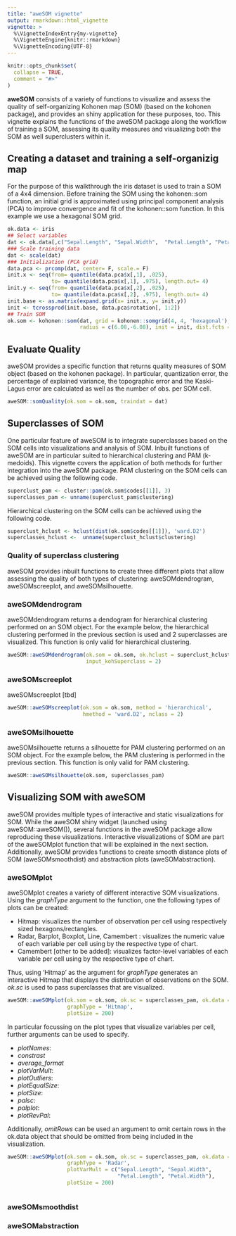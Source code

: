 ```yaml
---
title: "aweSOM vignette"
output: rmarkdown::html_vignette
vignette: >
  %\VignetteIndexEntry{my-vignette}
  %\VignetteEngine{knitr::rmarkdown}
  %\VignetteEncoding{UTF-8}
---
```


```r
knitr::opts_chunk$set(
  collapse = TRUE,
  comment = "#>"
)
```


__aweSOM__ consists of a variety of functions to visualize and assess the quality of self-organizing Kohonen map (SOM) (based on the kohonen package), and provides an shiny application for these purposes, too. This vignette explains the functions of the aweSOM package along the workflow of training a SOM, assessing its quality measures and visualizing both the SOM as well superclusters within it.  





## Creating a dataset and training a self-organizig map
For the purpose of this walkthrough the iris dataset is used to train a SOM of a 4x4 dimension. Before training the SOM using the kohonen::som function, an initial grid is approximated using principal component analysis (PCA) to improve convergence and fit of the kohonen::som function. In this example we use a hexagonal SOM grid. 


```r
ok.data <- iris
## Select variables
dat <- ok.data[,c("Sepal.Length", "Sepal.Width",  "Petal.Length", "Petal.Width" )]
### Scale training data
dat <- scale(dat)
### Initialization (PCA grid)
data.pca <- prcomp(dat, center= F, scale.= F)
init.x <- seq(from= quantile(data.pca$x[,1], .025), 
              to= quantile(data.pca$x[,1], .975), length.out= 4)
init.y <- seq(from= quantile(data.pca$x[,2], .025), 
              to= quantile(data.pca$x[,2], .975), length.out= 4)
init.base <- as.matrix(expand.grid(x= init.x, y= init.y))
init <- tcrossprod(init.base, data.pca$rotation[, 1:2])
## Train SOM
ok.som <- kohonen::som(dat, grid = kohonen::somgrid(4, 4, 'hexagonal'), rlen = 100, alpha = c(0.05, 0.01),
                       radius = c(6.08,-6.08), init = init, dist.fcts = 'sumofsquares')
```




## Evaluate Quality 

aweSOM provides a specific function that returns quality measures of SOM object (based on the kohonen package). In particular, quantization error, the percentage of explained variance, the topographic error and the Kaski-Lagus error are calculated as well as the number of obs. per SOM cell. 


```r
aweSOM::somQuality(ok.som = ok.som, traindat = dat)
```



## Superclasses of SOM

One particular feature of aweSOM is to integrate superclasses based on the SOM cells into visualizations and analysis of SOM. Inbuilt functions of aweSOM are in particular suited to hierarchical clustering and PAM (k-medoids).  This vignette covers the application of both methods for further integration into the aweSOM package. \newline
PAM clustering on the SOM cells can be achieved using the following code.
```r
superclust_pam <- cluster::pam(ok.som$codes[[1]], 3)
superclasses_pam <- unname(superclust_pam$clustering)
```

Hierarchical clustering  on the SOM cells can be achieved using the following code.
```r
superclust_hclust <- hclust(dist(ok.som$codes[[1]]), 'ward.D2')
superclasses_hclust <-  unname(superclust_hclust$clustering)
```

### Quality of superclass clustering

aweSOM provides inbuilt functions to create three different plots that allow assessing the quality of both types of clustering: aweSOMdendrogram, aweSOMscreeplot, and aweSOMsilhouette. 

###  aweSOMdendrogram
aweSOMdendrogram returns a dendogram for hierarchical clustering performed on an SOM object. For the example below, the hierarchical clustering performed in the previous section is used and 2 superclasses are visualized. This function is only valid for hierarchical clustering.
```r
aweSOM::aweSOMdendrogram(ok.som = ok.som, ok.hclust = superclust_hclust, 
                         input_kohSuperclass = 2)
```


### aweSOMscreeplot
aweSOMscreeplot [tbd]

```r
aweSOM::aweSOMscreeplot(ok.som = ok.som, method = 'hierarchical', 
                        hmethod = 'ward.D2', nclass = 2)
```

### aweSOMsilhouette
aweSOMsilhouette returns a silhouette for PAM clustering performed on an SOM object. For the example below, the PAM clustering is performed in the previous section.  This function is only valid for PAM clustering.


```r
aweSOM::aweSOMsilhouette(ok.som, superclasses_pam)
```




## Visualizing SOM with aweSOM

aweSOM provides multiple types of interactive and static visualizations for SOM. While the aweSOM shiny widget (launched using aweSOM::aweSOM()), several functions in the aweSOM package allow reproducing these visualizations. Interactive visualizations of SOM are part of the aweSOMplot function that will be explained in the next section. Additionally, aweSOM provides functions to create smooth distance plots of SOM (aweSOMsmoothdist) and abstraction plots (aweSOMabstraction). 


### aweSOMplot
aweSOMplot creates a variety of different interactive SOM visualizations. Using the _graphType_ argument to the function, one the following types of plots can be created:

* Hitmap: visualizes the number of observation per cell using respectively sized hexagons/rectangles.
* Radar, Barplot, Boxplot, Line, Camembert : visualizes the numeric value of each variable per cell using by the respective type of chart.
* Camembert [other to be added]: visualizes factor-level variables of each variable per cell using by the respective type of chart.




Thus, using 'Hitmap' as the argument for _graphType_ generates an interactive Hitmap that displays the distribution of observations on the SOM. _ok.sc_ is used to pass superclasses that are visualized. 

```r
aweSOM::aweSOMplot(ok.som = ok.som, ok.sc = superclasses_pam, ok.data = ok.data,
                   graphType = 'Hitmap', 
                   plotSize = 200)
```






In particular focussing on the plot types that visualize variables per cell, further arguments can be used to specify. 

* _plotNames_: 
* _constrast_ 
* _average_format_
* _plotVarMult_: 
* _plotOutliers_:
* _plotEqualSize_:
* _plotSize_:
* _palsc_:
* _palplot_: 
* _plotRevPal_: 


Additionally, _omitRows_ can be used an argument to omit certain rows in the ok.data object that should be omitted from being included in the visualization.  




```r
aweSOM::aweSOMplot(ok.som = ok.som, ok.sc = superclasses_pam, ok.data = ok.data,
                   graphType = 'Radar',  
                   plotVarMult = c("Sepal.Length", "Sepal.Width",  
                                   "Petal.Length", "Petal.Width"),  
                   plotSize = 200)



```




### aweSOMsmoothdist





### aweSOMabstraction
